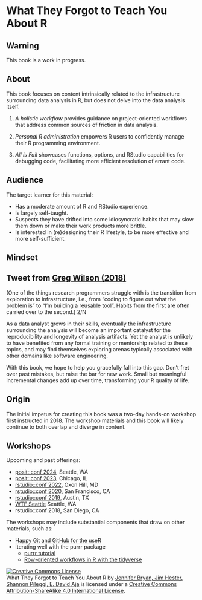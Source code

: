# What They Forgot to Teach You About R

::: {.callout-warning}
## Warning

This book is a work in progress.
:::

## About 

This book focuses on content intrinsically related to the infrastructure surrounding
data analysis in R, but does not delve into the data analysis itself.

1. _A holistic workflow_ provides guidance on project-oriented workflows 
that address common sources of friction in data analysis. 

2. _Personal R administration_ empowers R users to confidently manage 
their R programming environment.

3. _All is Fail_ showcases functions, options, and RStudio capabilities for 
debugging code, facilitating more efficient resolution of errant code. 

## Audience 

The target learner for this material:

  * Has a moderate amount of R and RStudio experience.
  * Is largely self-taught.
  * Suspects they have drifted into some idiosyncratic habits that may slow
    them down or make their work products more brittle.
  * Is interested in (re)designing their R lifestyle, to be more effective and
    more self-sufficient.
    
## Mindset

::: {.callout-tip}
## Tweet from [Greg Wilson (2018)](https://twitter.com/gvwilson/status/1028964474135429122)
(One of the things research programmers struggle with is the transition from exploration to infrastructure, i.e., from "coding to figure out what the problem is" to "I'm building a reusable tool". Habits from the first are often carried over to the second.) 2/N
:::

As a data analyst grows in their skills, eventually the infrastructure
surrounding the analysis will become an important catalyst for the reproducibility 
and longevity of analysis artifacts. Yet the analyst is unlikely to have benefited
from any formal training or mentorship related to these topics, and may find themselves
exploring arenas typically associated with other domains like software engineering.

With this book, we hope to help you gracefully fall into this gap. Don't fret
over past mistakes, but raise the bar for new work. Small but meaningful
incremental changes add up over time, transforming your R quality of life.


## Origin 

The initial impetus for creating this book was a two-day hands-on workshop first 
instructed in 2018. The workshop materials and this book will likely continue to
both overlap and diverge in content.

## Workshops 

Upcoming and past offerings:

  * [posit::conf 2024](https://github.com/posit-conf-2024/wtf), Seattle, WA
  * [posit::conf 2023](https://github.com/posit-conf-2023/wtf), Chicago, IL
  * [rstudio::conf 2022](https://rstats-wtf.github.io/wtf-2022-rsc/), Oxon Hill, MD
  * [rstudio::conf 2020](https://rstats-wtf.github.io/wtf-2020-rsc/), San Francisco, CA
  * [rstudio::conf 2019](https://rstats-wtf.github.io/wtf-2019-rsc/), Austin, TX
  * [WTF Seattle](https://github.com/rstats-wtf/wtf-2018-seattle) Seattle, WA
  * rstudio::conf 2018, San Diego, CA
  
The workshops may include substantial components that draw on other materials, such as:

  * [Happy Git and GitHub for the useR](https://happygitwithr.com)
  * Iterating well with the purrr package
    - [purrr tutorial](https://jennybc.github.io/purrr-tutorial/)
    - [Row-oriented workflows in R with the tidyverse](https://github.com/jennybc/row-oriented-workflows#readme)

<a rel="license" href="http://creativecommons.org/licenses/by-sa/4.0/"><img alt="Creative Commons License" style="border-width:0" src="https://i.creativecommons.org/l/by-sa/4.0/88x31.png" /></a><br /><span xmlns:dct="http://purl.org/dc/terms/" property="dct:title">What They Forgot to Teach You About R</span> by <a xmlns:cc="http://creativecommons.org/ns#" href="https://github.com/jennybc/what-they-forgot" property="cc:attributionName" rel="cc:attributionURL">Jennifer Bryan, Jim Hester, Shannon Pileggi, E. David Aja</a> is licensed under a <a rel="license" href="http://creativecommons.org/licenses/by-sa/4.0/">Creative Commons Attribution-ShareAlike 4.0 International License</a>.


